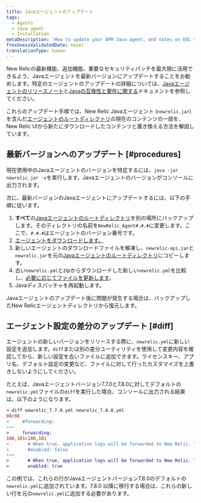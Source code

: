 ```yaml
---
title: Javaエージェントのアップデート
tags:
  - Agents
  - Java agent
  - Installation
metaDescription: 'How to update your APM Java agent, and notes on EOL support for early agent versions.'
freshnessValidatedDate: never
translationType: human
---
```


New Relicの最新機能、追加機能、重要なセキュリティパッチを最大限に活用できるよう、Javaエージェントを最新バージョンにアップデートすることをお勧めします。特定のエージェントのアップデートの詳細については、[Javaエージェントのリリースノート](/docs/release-notes/agent-release-notes/java-release-notes)と[Javaの互換性と要件に関する](/docs/apm/agents/java-agent/getting-started/compatibility-requirements-java-agent)ドキュメントを参照してください。

これらのアップデート手順では、New Relic Javaエージェント (`newrelic.jar`) を含んだ[エージェントのルートディレクトリ](/docs/agents/manage-apm-agents/troubleshooting/find-agent-root-directory#java-agent)の現在のコンテンツの一部を、New Relic UIから新たにダウンロードしたコンテンツと置き換える方法を解説しています。

## 最新バージョンへのアップデート [#procedures]

現在使用中のJavaエージェントのバージョンを特定するには、`java -jar newrelic.jar -v`を実行します。Javaエージェントのバージョンがコンソールに出力されます。

次に、最新バージョンのJavaエージェントにアップデートするには、以下の手順に従います。

1. **すべて**の[Javaエージェントのルートディレクトリ](/docs/agents/manage-apm-agents/troubleshooting/find-agent-root-directory#java-agent)を別の場所にバックアップします。そのディレクトリの名前を`NewRelic_Agent#.#.#`に変更します。ここで、`#.#.#`はエージェントのバージョン番号です。
2. [エージェントをダウンロードします。](/docs/release-notes/agent-release-notes/java-release-notes)
3. 新しいエージェントのダウンロードファイルを解凍し、`newrelic-api.jar`と`newrelic.jar`を元の[Javaエージェントのルートディレクトリ](/docs/agents/manage-apm-agents/troubleshooting/find-agent-root-directory#java-agent)にコピーします。
4. 古い`newrelic.yml`とzipからダウンロードした新しい`newrelic.yml`を比較し、[必要に応じてファイルを更新します](#diff)。
5. Javaディスパッチャを再起動します。

Javaエージェントのアップデート後に問題が発生する場合は、バックアップしたNew Relicエージェントディレクトリから復元します。

## エージェント設定の差分のアップデート [#diff]

エージェントの新しいバージョンをリリースする際に、`newrelic.yml`に新しい設定を追加します。`diff`または別の差分ユーティリティを使用して変更内容を確認してから、新しい設定を古いファイルに追加できます。ライセンスキー、アプリ名、デフォルト設定の変更など、ファイルに対して行ったカスタマイズを上書きしないようにしてください。

たとえば、Javaエージェントバージョン7.7.0と7.8.0に対してデフォルトの`newrelic.yml`ファイルの`diff`を実行した場合、コンソールに出力される結果は、以下のようになります。

```diff
➜ diff newrelic_7.7.0.yml newrelic_7.8.0.yml
98c98
<     #forwarding:
---
>     forwarding:
100,101c100,101
<       # When true, application logs will be forwarded to New Relic. The default is false.
<       #enabled: false
---
>       # When true, application logs will be forwarded to New Relic. The default is true.
>       enabled: true
```

この例では、これらの行がJavaエージェントバージョン7.8.0のデフォルトの`newrelic.yml`に追加されています。7.8.0 以降に移行する場合は、これらの新しい行を元の`newrelic.yml`に追加する必要があります。